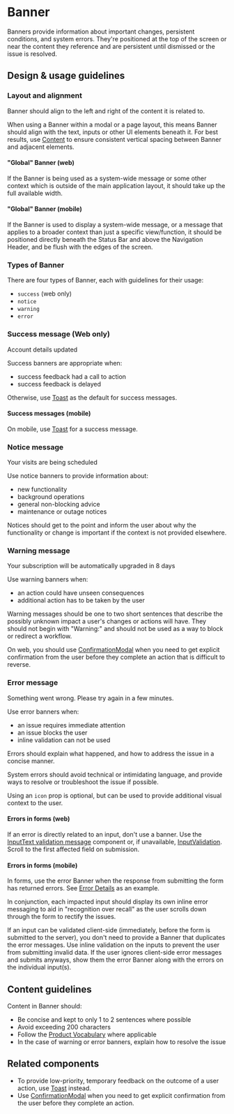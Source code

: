 
# Banner

<Meta title="Components/Status and Feedback/Banner" />

Banners provide information about important changes, persistent conditions, and
system errors. They're positioned at the top of the screen or near the content
they reference and are persistent until dismissed or the issue is resolved.

## Design & usage guidelines

### Layout and alignment

Banner should align to the left and right of the content it is related to.

When using a Banner within a modal or a page layout, this means Banner should
align with the text, inputs or other UI elements beneath it. For best results,
use [Content](/components/Content) to ensure consistent vertical spacing between
Banner and adjacent elements.

#### "Global" Banner (web)

If the Banner is being used as a system-wide message or some other context which
is outside of the main application layout, it should take up the full available
width.

#### "Global" Banner (mobile)

If the Banner is used to display a system-wide message, or a message that
applies to a broader context than just a specific view/function, it should be
positioned directly beneath the Status Bar and above the Navigation Header, and
be flush with the edges of the screen.

### Types of Banner

There are four types of Banner, each with guidelines for their usage:

- `success` (web only) [<Icon name="link" />](#success-message)
- `notice` [<Icon name="link" />](#notice-message)
- `warning`[<Icon name="link" />](#warning-message)
- `error` [<Icon name="link" />](#error-message)

### Success message (Web only)

<Canvas>
  <Banner type="success">Account details updated</Banner>
</Canvas>

Success banners are appropriate when:

<ul>
  <li>success feedback had a call to action</li>
  <li>success feedback is delayed</li>
</ul>

Otherwise, use [Toast](/components/Toast) as the default for success messages.

#### Success messages (mobile)

On mobile, use [Toast](/components/Toast) for a success message.

### Notice message

<Canvas>
  <Banner type="notice">Your visits are being scheduled</Banner>
</Canvas>

Use notice banners to provide information about:

<ul>
  <li>new functionality</li>
  <li>background operations</li>
  <li>general non-blocking advice</li>
  <li>maintenance or outage notices</li>
</ul>

Notices should get to the point and inform the user about why the functionality
or change is important if the context is not provided elsewhere.

### Warning message

<Canvas>
  <Banner type="warning">
    Your subscription will be automatically upgraded in 8 days
  </Banner>
</Canvas>

Use warning banners when:

<ul>
  <li>an action could have unseen consequences</li>
  <li>additional action has to be taken by the user</li>
</ul>

Warning messages should be one to two short sentences that describe the possibly
unknown impact a user's changes or actions will have. They should not begin with
"Warning:" and should not be used as a way to block or redirect a workflow.

On web, you should use [ConfirmationModal](/components/ConfirmationModal) when
you need to get explicit confirmation from the user before they complete an
action that is difficult to reverse.

### Error message

<Canvas>
  <Banner type="error" icon="alert">
    Something went wrong. Please try again in a few minutes.
  </Banner>
</Canvas>

Use error banners when:

<ul>
  <li>an issue requires immediate attention</li>
  <li>an issue blocks the user</li>
  <li>inline validation can not be used</li>
</ul>

Errors should explain what happened, and how to address the issue in a concise
manner.

System errors should avoid technical or intimidating language, and provide ways
to resolve or troubleshoot the issue if possible.

Using an `icon` prop is optional, but can be used to provide additional visual
context to the user.

#### Errors in forms (web)

If an error is directly related to an input, don't use a banner. Use the
[InputText validation message](../?path=/docs/components-forms-and-inputs-inputtext--docs#validation-message)
component or, if unavailable, [InputValidation](/components/InputValidation).
Scroll to the first affected field on submission.

#### Errors in forms (mobile)

In forms, use the error Banner when the response from submitting the form has
returned errors. See
[Error Details](../?path=/story/components-status-and-feedback-banner-mobile--error-details)
as an example.

In conjunction, each impacted input should display its own inline error
messaging to aid in "recognition over recall" as the user scrolls down through
the form to rectify the issues.

If an input can be validated client-side (immediately, before the form is
submitted to the server), you don't need to provide a Banner that duplicates the
error messages. Use inline validation on the inputs to prevent the user from
submitting invalid data. If the user ignores client-side error messages and
submits anyways, show them the error Banner along with the errors on the
individual input(s).

## Content guidelines

Content in Banner should:

- Be concise and kept to only 1 to 2 sentences where possible
- Avoid exceeding 200 characters
- Follow the [Product Vocabulary](/content/product-vocabulary) where applicable
- In the case of warning or error banners, explain how to resolve the issue

## Related components

- To provide low-priority, temporary feedback on the outcome of a user action,
  use [Toast](/components/Toast) instead.
- Use [ConfirmationModal](/components/ConfirmationModal) when you need to get
  explicit confirmation from the user before they complete an action.
